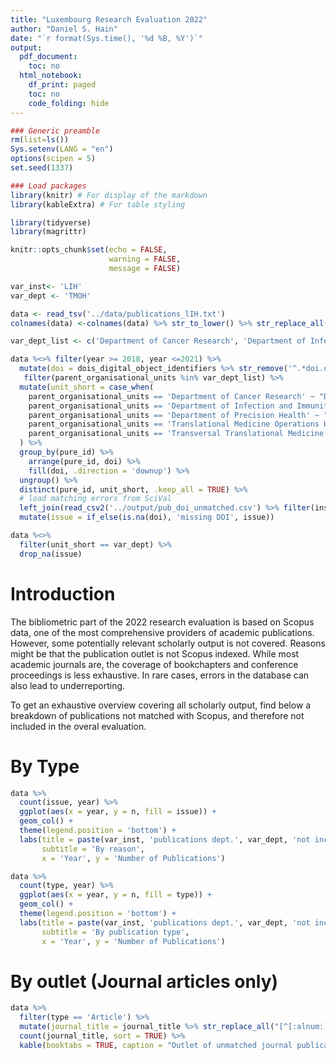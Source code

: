 ```yaml
---
title: "Luxembourg Research Evaluation 2022"
author: "Daniel S. Hain"
date: "`r format(Sys.time(), '%d %B, %Y')`"
output:
  pdf_document:
    toc: no
  html_notebook:
    df_print: paged
    toc: no
    code_folding: hide
---
```


```r
### Generic preamble
rm(list=ls())
Sys.setenv(LANG = "en")
options(scipen = 5)
set.seed(1337)

### Load packages  
library(knitr) # For display of the markdown
library(kableExtra) # For table styling

library(tidyverse)
library(magrittr)
```

```r
knitr::opts_chunk$set(echo = FALSE,
                      warning = FALSE, 
                      message = FALSE)
```

```r
var_inst<- 'LIH'
var_dept <- 'TMOH'
```

```r
data <- read_tsv('../data/publications_lIH.txt')
colnames(data) <-colnames(data) %>% str_to_lower() %>% str_replace_all(' ', '_') %>% str_remove_all('[^[:alnum:]_]')

var_dept_list <- c('Department of Cancer Research', 'Department of Infection and Immunity', 'Department of Precision Health', 'Translational Medicine Operations Hub', 'Transversal Translational Medicine')

data %<>% filter(year >= 2018, year <=2021) %>% 
  mutate(doi = dois_digital_object_identifiers %>% str_remove('^.*doi.org/') %>% str_remove('^.*dx\\.') %>% str_remove(' ') %>% str_replace_all('%', '/')) %>%
   filter(parent_organisational_units %in% var_dept_list) %>%
  mutate(unit_short = case_when(
    parent_organisational_units == 'Department of Cancer Research' ~ "DCR",
    parent_organisational_units == 'Department of Infection and Immunity' ~ "DII",
    parent_organisational_units == 'Department of Precision Health' ~ "DPH",
    parent_organisational_units == 'Translational Medicine Operations Hub' ~ "TMOH",
    parent_organisational_units == 'Transversal Translational Medicine' ~ "TMOH")
  ) %>%
  group_by(pure_id) %>%
    arrange(pure_id, doi) %>%
    fill(doi, .direction = 'downup') %>%
  ungroup() %>%
  distinct(pure_id, unit_short, .keep_all = TRUE) %>%
  # load matching errors from SciVal
  left_join(read_csv2('../output/pub_doi_unmatched.csv') %>% filter(institute == var_inst) %>% select(doi, issue), by = 'doi') %>%
  mutate(issue = if_else(is.na(doi), 'missing DOI', issue))

```


```r
data %<>%
  filter(unit_short == var_dept) %>%
  drop_na(issue)
```

# Introduction

The bibliometric part of the 2022 research evaluation is based on Scopus data, one of the most comprehensive providers of academic publications. However, some potentially relevant scholarly output is not covered. Reasons might be that the publication outlet is not Scopus indexed. While most academic journals are, the coverage of bookchapters and conference proceedings is less exhaustive. In rare cases, errors in the database can also lead to underreporting.

To get an exhaustive overview covering all scholarly output, find below a breakdown of publications not matched with Scopus, and therefore not included in the overal evaluation.

# By Type

```r
data %>%
  count(issue, year) %>%
  ggplot(aes(x = year, y = n, fill = issue)) + 
  geom_col() +
  theme(legend.position = 'bottom') +
  labs(title = paste(var_inst, 'publications dept.', var_dept, 'not included in reporting', sep = ' '),
       subtitle = 'By reason',
       x = 'Year', y = 'Number of Publications')
```

```r
data %>%
  count(type, year) %>%
  ggplot(aes(x = year, y = n, fill = type)) + 
  geom_col() +
  theme(legend.position = 'bottom') +
  labs(title = paste(var_inst, 'publications dept.', var_dept, 'not included in reporting', sep = ' '),
       subtitle = 'By publication type',
       x = 'Year', y = 'Number of Publications')
```

# By outlet (Journal articles only)

```r
data %>%
  filter(type == 'Article') %>%
  mutate(journal_title = journal_title %>% str_replace_all("[^[:alnum:]]", " ") ) %>%
  count(journal_title, sort = TRUE) %>%
  kable(booktabs = TRUE, caption = "Outlet of unmatched journal publication", position = '!ht') 
```


